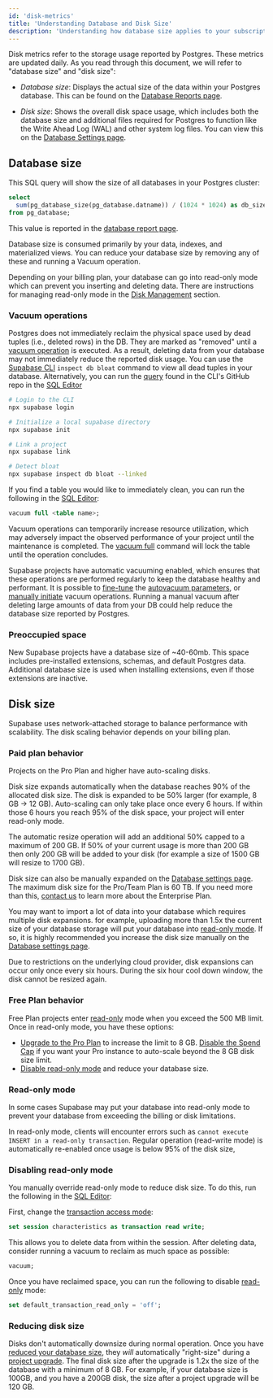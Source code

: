 ```yaml
---
id: 'disk-metrics'
title: 'Understanding Database and Disk Size'
description: 'Understanding how database size applies to your subscription.'
---
```


Disk metrics refer to the storage usage reported by Postgres. These metrics are updated daily. As you read through this document, we will refer to "database size" and "disk size":

- _Database size_: Displays the actual size of the data within your Postgres database. This can be found on the [Database Reports page](https://supabase.com/dashboard/project/_/reports/database).

- _Disk size_: Shows the overall disk space usage, which includes both the database size and additional files required for Postgres to function like the Write Ahead Log (WAL) and other system log files. You can view this on the [Database Settings page](https://supabase.com/dashboard/project/_/settings/database).

## Database size

This SQL query will show the size of all databases in your Postgres cluster:

```sql
select
  sum(pg_database_size(pg_database.datname)) / (1024 * 1024) as db_size_mb
from pg_database;
```

This value is reported in the [database report page](https://supabase.com/dashboard/project/_/reports/database).

Database size is consumed primarily by your data, indexes, and materialized views. You can reduce your database size by removing any of these and running a Vacuum operation.

<Admonition type="note">

Depending on your billing plan, your database can go into read-only mode which can prevent you inserting and deleting data. There are instructions for managing read-only mode in the [Disk Management](#disk-management) section.

</Admonition>

### Vacuum operations

Postgres does not immediately reclaim the physical space used by dead tuples (i.e., deleted rows) in the DB. They are marked as "removed" until a [vacuum operation](https://www.postgresql.org/docs/current/routine-vacuuming.html) is executed. As a result, deleting data from your database may not immediately reduce the reported disk usage. You can use the [Supabase CLI](https://supabase.com/docs/guides/cli/getting-started) `inspect db bloat` command to view all dead tuples in your database. Alternatively, you can run the [query](https://github.com/supabase/cli/blob/c9cce58025fded16b4c332747f819a44f45c3b83/internal/inspect/bloat/bloat.go#L17) found in the CLI's GitHub repo in the [SQL Editor](https://supabase.com/dashboard/project/_/sql/)

```bash
# Login to the CLI
npx supabase login

# Initialize a local supabase directory
npx supabase init

# Link a project
npx supabase link

# Detect bloat
npx supabase inspect db bloat --linked
```

If you find a table you would like to immediately clean, you can run the following in the [SQL Editor](https://supabase.com/dashboard/project/_/sql/new):

```sql
vacuum full <table name>;
```

<Admonition type="note">

Vacuum operations can temporarily increase resource utilization, which may adversely impact the observed performance of your project until the maintenance is completed. The [vacuum full](https://www.postgresql.org/docs/current/sql-vacuum.html) command will lock the table until the operation concludes.

</Admonition>

Supabase projects have automatic vacuuming enabled, which ensures that these operations are performed regularly to keep the database healthy and performant.
It is possible to [fine-tune](https://www.percona.com/blog/2018/08/10/tuning-autovacuum-in-postgresql-and-autovacuum-internals/) the [autovacuum parameters](https://www.enterprisedb.com/blog/postgresql-vacuum-and-analyze-best-practice-tips), or [manually initiate](https://www.postgresql.org/docs/current/sql-vacuum.html) vacuum operations.
Running a manual vacuum after deleting large amounts of data from your DB could help reduce the database size reported by Postgres.

### Preoccupied space

New Supabase projects have a database size of ~40-60mb. This space includes pre-installed extensions, schemas, and default Postgres data. Additional database size is used when installing extensions, even if those extensions are inactive.

## Disk size

Supabase uses network-attached storage to balance performance with scalability. The disk scaling behavior depends on your billing plan.

### Paid plan behavior

Projects on the Pro Plan and higher have auto-scaling disks.

Disk size expands automatically when the database reaches 90% of the allocated disk size. The disk is expanded to be 50% larger (for example, 8 GB -> 12 GB). Auto-scaling can only take place once every 6 hours. If within those 6 hours you reach 95% of the disk space, your project will enter read-only mode.

<Admonition type="note">

The automatic resize operation will add an additional 50% capped to a maximum of 200 GB. If 50% of your current usage is more than 200 GB then only 200 GB will be added to your disk (for example a size of 1500 GB will resize to 1700 GB).

</Admonition>

Disk size can also be manually expanded on the [Database settings page](https://supabase.com/dashboard/project/_/settings/database). The maximum disk size for the Pro/Team Plan is 60 TB. If you need more than this, [contact us](https://forms.supabase.com/enterprise) to learn more about the Enterprise Plan.

<Admonition type="note">

You may want to import a lot of data into your database which requires multiple disk expansions. for example, uploading more than 1.5x the current size of your database storage will put your database into [read-only mode](#read-only-mode). If so, it is highly recommended you increase the disk size manually on the [Database settings page](https://supabase.com/dashboard/project/_/settings/database).

Due to restrictions on the underlying cloud provider, disk expansions can occur only once every six hours. During the six hour cool down window, the disk cannot be resized again.

</Admonition>

### Free Plan behavior

Free Plan projects enter [read-only](#read-only-mode) mode when you exceed the 500 MB limit. Once in read-only mode, you have these options:

- [Upgrade to the Pro Plan](https://supabase.com/dashboard/org/_/billing) to increase the limit to 8 GB. [Disable the Spend Cap](https://app.supabase.com/org/_/billing?panel=costControl) if you want your Pro instance to auto-scale beyond the 8 GB disk size limit.
- [Disable read-only mode](#disabling-read-only-mode) and reduce your database size.

### Read-only mode

In some cases Supabase may put your database into read-only mode to prevent your database from exceeding the billing or disk limitations.

In read-only mode, clients will encounter errors such as `cannot execute INSERT in a read-only transaction`. Regular operation (read-write mode) is automatically re-enabled once usage is below 95% of the disk size,

### Disabling read-only mode

You manually override read-only mode to reduce disk size. To do this, run the following in the [SQL Editor](https://supabase.com/dashboard/project/_/sql):

First, change the [transaction access mode](https://www.postgresql.org/docs/current/sql-set-transaction.html):

```sql
set session characteristics as transaction read write;
```

This allows you to delete data from within the session. After deleting data, consider running a vacuum to reclaim as much space as possible:

```sql
vacuum;
```

Once you have reclaimed space, you can run the following to disable [read-only](https://www.postgresql.org/docs/current/runtime-config-client.html#GUC-DEFAULT-TRANSACTION-READ-ONLY) mode:

```sql
set default_transaction_read_only = 'off';
```

### Reducing disk size

Disks don't automatically downsize during normal operation. Once you have [reduced your database size](/docs/guides/platform/database-size#database-size), they _will_ automatically "right-size" during a [project upgrade](/docs/guides/platform/upgrading). The final disk size after the upgrade is 1.2x the size of the database with a minimum of 8 GB. For example, if your database size is 100GB, and you have a 200GB disk, the size after a project upgrade will be 120 GB.
